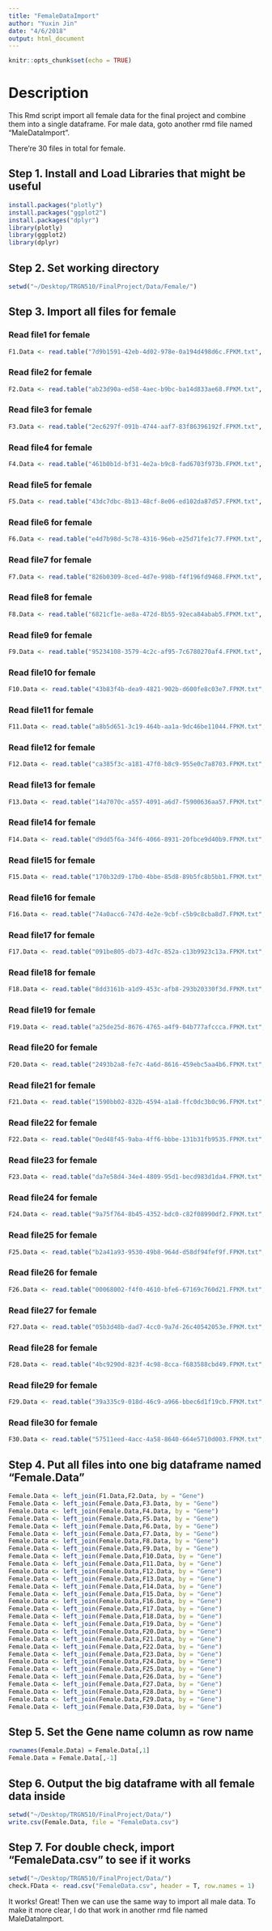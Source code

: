 ```yaml
---
title: "FemaleDataImport"
author: "Yuxin Jin"
date: "4/6/2018"
output: html_document
---
```


```r
knitr::opts_chunk$set(echo = TRUE)
```

# Description
This Rmd script import all female data for the final project and combine them into a single dataframe. For male data, goto another rmd file named "MaleDataImport".

There're 30 files in total for female.

## Step 1. Install and Load Libraries that might be useful
```r
install.packages("plotly")
install.packages("ggplot2")
install.packages("dplyr")
library(plotly)
library(ggplot2)
library(dplyr)
```

## Step 2. Set working directory
```r
setwd("~/Desktop/TRGN510/FinalProject/Data/Female/")
```

## Step 3. Import all files for female
### Read file1 for female
```r
F1.Data <- read.table("7d9b1591-42eb-4d02-978e-0a194d498d6c.FPKM.txt", header = F, col.names = c("Gene", "a8cd5a5b-f6b6-40aa-8f7b-8e9bd5e80e79"))
```

### Read file2 for female
```r
F2.Data <- read.table("ab23d90a-ed58-4aec-b9bc-ba14d833ae68.FPKM.txt", header = F, col.names = c("Gene", "c1a5323b-bad7-4648-9f74-eb1f70688b9d"))
```

### Read file3 for female
```r
F3.Data <- read.table("2ec6297f-091b-4744-aaf7-83f86396192f.FPKM.txt", header = F, col.names = c("Gene", "5ce3f2e7-02bf-4389-8d19-118244c3667d"))
```

### Read file4 for female
```r
F4.Data <- read.table("461b0b1d-bf31-4e2a-b9c8-fad6703f973b.FPKM.txt", header = F, col.names = c("Gene", "4223756c-333c-4c9a-a8e6-9b4a016125a0"))
```

### Read file5 for female
```r
F5.Data <- read.table("43dc7dbc-8b13-48cf-8e06-ed102da87d57.FPKM.txt", header = F, col.names = c("Gene", "8acc9555-f1dd-4f6a-8109-aff6aa978c90"))
```

### Read file6 for female
```r
F6.Data <- read.table("e4d7b98d-5c78-4316-96eb-e25d71fe1c77.FPKM.txt", header = F, col.names = c("Gene", "6f523e32-84d5-4d88-9ef6-24d766b850b2"))
```

### Read file7 for female
```r
F7.Data <- read.table("826b0309-8ced-4d7e-998b-f4f196fd9468.FPKM.txt", header = F, col.names = c("Gene", "bb459616-60b6-486d-b876-040b0fcb3c20"))
```

### Read file8 for female
```r
F8.Data <- read.table("6821cf1e-ae8a-472d-8b55-92eca84abab5.FPKM.txt", header = F, col.names = c("Gene", "3a94c2b6-242c-4b9f-b6f3-1c82e6a26de6"))
```

### Read file9 for female
```r
F9.Data <- read.table("95234108-3579-4c2c-af95-7c6780270af4.FPKM.txt", header = F, col.names = c("Gene", "d59b1ed4-e736-46c2-8fb5-2854a2e475fc"))
```

### Read file10 for female

```r
F10.Data <- read.table("43b83f4b-dea9-4821-902b-d600fe8c03e7.FPKM.txt", header = F, col.names = c("Gene", "d68f2acb-128c-42ed-ac1b-e0323b349316"))
```

### Read file11 for female
```r
F11.Data <- read.table("a8b5d651-3c19-464b-aa1a-9dc46be11044.FPKM.txt", header = F, col.names = c("Gene", "6824d7d9-4f39-4e71-92e4-4193713cf10a"))
```

### Read file12 for female
```r
F12.Data <- read.table("ca385f3c-a181-47f0-b8c9-955e0c7a8703.FPKM.txt", header = F, col.names = c("Gene", "d435a3b9-a166-418e-8943-9a1a27c5574c"))
```

### Read file13 for female
```r
F13.Data <- read.table("14a7070c-a557-4091-a6d7-f5900636aa57.FPKM.txt", header = F, col.names = c("Gene", "ce7c9b84-5174-4128-966a-769154316c1c"))
```

### Read file14 for female
```r
F14.Data <- read.table("d9dd5f6a-34f6-4066-8931-20fbce9d40b9.FPKM.txt", header = F, col.names = c("Gene", "c9fe9614-ee07-4f66-811d-bb1d67dd1061"))
```

### Read file15 for female
```r
F15.Data <- read.table("170b32d9-17b0-4bbe-85d8-89b5fc8b5bb1.FPKM.txt", header = F, col.names = c("Gene", "27557368-1284-46e2-afd4-1171df4e0c11"))
```

### Read file16 for female
```r
F16.Data <- read.table("74a0acc6-747d-4e2e-9cbf-c5b9c8cba8d7.FPKM.txt", header = F, col.names = c("Gene", "8d120e05-fa78-4e18-af63-88c05816a10e"))
```

### Read file17 for female
```r
F17.Data <- read.table("091be805-db73-4d7c-852a-c13b9923c13a.FPKM.txt", header = F, col.names = c("Gene", "a050fe0b-cba6-45c9-88e4-3586c9e99426"))
```

### Read file18 for female
```r
F18.Data <- read.table("8dd3161b-a1d9-453c-afb8-293b20330f3d.FPKM.txt", header = F, col.names = c("Gene", "00ba49d6-fdc9-44c1-be48-74b9dde71c5c"))
```

### Read file19 for female
```r
F19.Data <- read.table("a25de25d-8676-4765-a4f9-04b777afccca.FPKM.txt", header = F, col.names = c("Gene", "ee8ad66f-59e5-413c-9d54-f62f125945c1"))
```

### Read file20 for female
```r
F20.Data <- read.table("2493b2a8-fe7c-4a6d-8616-459ebc5aa4b6.FPKM.txt", header = F, col.names = c("Gene", "4832788c-4a5e-4bad-a1cd-03d206d7d021"))
```

### Read file21 for female
```r
F21.Data <- read.table("1590bb02-832b-4594-a1a8-ffc0dc3b0c96.FPKM.txt", header = F, col.names = c("Gene", "900484b8-1663-41bf-affd-85c9e1e89cea"))
```

### Read file22 for female
```r
F22.Data <- read.table("0ed48f45-9aba-4ff6-bbbe-131b31fb9535.FPKM.txt", header = F, col.names = c("Gene", "e4b792a4-d26f-4117-b8b0-02d01daf6839"))
```

### Read file23 for female
```r
F23.Data <- read.table("da7e58d4-34e4-4809-95d1-becd983d1da4.FPKM.txt", header = F, col.names = c("Gene", "9f8a1844-dbca-4aab-b849-c7616b2c9cdd"))
```

### Read file24 for female
```r
F24.Data <- read.table("9a75f764-8b45-4352-bdc0-c82f08990df2.FPKM.txt", header = F, col.names = c("Gene", "3a21dead-a0d3-4f07-a93b-67ad3f3a8716"))
```

### Read file25 for female
```r
F25.Data <- read.table("b2a41a93-9530-49b8-964d-d58df94fef9f.FPKM.txt", header = F, col.names = c("Gene", "31354e62-cfd2-4119-9626-8385a727c542"))
```

### Read file26 for female
```r
F26.Data <- read.table("00068002-f4f0-4610-bfe6-67169c760d21.FPKM.txt", header = F, col.names = c("Gene", "ff13bba0-f0c7-42c4-b141-dc5aafdf99ff"))
```

### Read file27 for female
```r
F27.Data <- read.table("05b3d48b-dad7-4cc0-9a7d-26c40542053e.FPKM.txt", header = F, col.names = c("Gene", "df86639d-ea3a-44b9-8596-5b887229c706"))
```

### Read file28 for female
```r
F28.Data <- read.table("4bc9290d-823f-4c98-8cca-f683588cbd49.FPKM.txt", header = F, col.names = c("Gene", "428baf9d-1632-40a6-ae37-97196473fc4f"))
```

### Read file29 for female
```r
F29.Data <- read.table("39a335c9-018d-46c9-a966-bbec6d1f19cb.FPKM.txt", header = F, col.names = c("Gene", "5f1961e3-22ab-4d7a-93b3-eb8d49f9c313"))
```

### Read file30 for female
```r
F30.Data <- read.table("57511eed-4acc-4a58-8640-664e5710d003.FPKM.txt", header = F, col.names = c("Gene", "e48e3fa2-609a-40c3-bb0c-c7bf45086053"))
```

## Step 4. Put all files into one big dataframe named "Female.Data"
```r
Female.Data <- left_join(F1.Data,F2.Data, by = "Gene")
Female.Data <- left_join(Female.Data,F3.Data, by = "Gene")
Female.Data <- left_join(Female.Data,F4.Data, by = "Gene")
Female.Data <- left_join(Female.Data,F5.Data, by = "Gene")
Female.Data <- left_join(Female.Data,F6.Data, by = "Gene")
Female.Data <- left_join(Female.Data,F7.Data, by = "Gene")
Female.Data <- left_join(Female.Data,F8.Data, by = "Gene")
Female.Data <- left_join(Female.Data,F9.Data, by = "Gene")
Female.Data <- left_join(Female.Data,F10.Data, by = "Gene")
Female.Data <- left_join(Female.Data,F11.Data, by = "Gene")
Female.Data <- left_join(Female.Data,F12.Data, by = "Gene")
Female.Data <- left_join(Female.Data,F13.Data, by = "Gene")
Female.Data <- left_join(Female.Data,F14.Data, by = "Gene")
Female.Data <- left_join(Female.Data,F15.Data, by = "Gene")
Female.Data <- left_join(Female.Data,F16.Data, by = "Gene")
Female.Data <- left_join(Female.Data,F17.Data, by = "Gene")
Female.Data <- left_join(Female.Data,F18.Data, by = "Gene")
Female.Data <- left_join(Female.Data,F19.Data, by = "Gene")
Female.Data <- left_join(Female.Data,F20.Data, by = "Gene")
Female.Data <- left_join(Female.Data,F21.Data, by = "Gene")
Female.Data <- left_join(Female.Data,F22.Data, by = "Gene")
Female.Data <- left_join(Female.Data,F23.Data, by = "Gene")
Female.Data <- left_join(Female.Data,F24.Data, by = "Gene")
Female.Data <- left_join(Female.Data,F25.Data, by = "Gene")
Female.Data <- left_join(Female.Data,F26.Data, by = "Gene")
Female.Data <- left_join(Female.Data,F27.Data, by = "Gene")
Female.Data <- left_join(Female.Data,F28.Data, by = "Gene")
Female.Data <- left_join(Female.Data,F29.Data, by = "Gene")
Female.Data <- left_join(Female.Data,F30.Data, by = "Gene")
```

## Step 5. Set the Gene name column as row name
```r
rownames(Female.Data) = Female.Data[,1]
Female.Data = Female.Data[,-1]
```

## Step 6. Output the big dataframe with all female data inside
```r
setwd("~/Desktop/TRGN510/FinalProject/Data/")
write.csv(Female.Data, file = "FemaleData.csv")
```

## Step 7. For double check, import "FemaleData.csv" to see if it works
```r
setwd("~/Desktop/TRGN510/FinalProject/Data/")
check.FData <- read.csv("FemaleData.csv", header = T, row.names = 1)
```

It works! Great! Then we can use the same way to import all male data. To make it more clear, I do that work in another rmd file named MaleDataImport.
